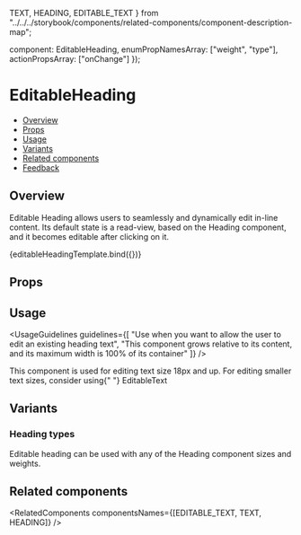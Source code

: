   TEXT,
  HEADING,
  EDITABLE_TEXT
} from "../../../storybook/components/related-components/component-description-map";

  component: EditableHeading,
  enumPropNamesArray: ["weight", "type"],
  actionPropsArray: ["onChange"]
});

<Meta
  title="Inputs/EditableHeading"
  component={EditableHeading}
  argTypes={metaSettings.argTypes}
  decorators={metaSettings.decorators}
/>


# EditableHeading

- [Overview](#overview)
- [Props](#props)
- [Usage](#usage)
- [Variants](#variants)
- [Related components](#related-components)
- [Feedback](#feedback)

## Overview

Editable Heading allows users to seamlessly and dynamically edit in-line content. Its default state is a read-view, based on the <Link href="/?path=/docs/text-heading--overview" withoutSpacing>Heading component</Link>, and it becomes editable after clicking on it.

<Canvas>
  <Story
    name="Overview"
    args={{
      value: "This heading is an editable heading",
      type: EditableHeading.types.H1
    }}
    play={overviewPlaySuite}
  >
    {editableHeadingTemplate.bind({})}
  </Story>
</Canvas>

## Props

<ArgsTable story="Overview" />

## Usage

<UsageGuidelines
  guidelines={[
    "Use when you want to allow the user to edit an existing heading text",
    "This component grows relative to its content, and its maximum width is 100% of its container"
  ]}
/>

<Tip title="Am I using the right component?">
  This component is used for editing text size 18px and up. For editing smaller text sizes, consider using{" "}
  <Link href="/?path=/docs/inputs-editabletext--overview" withoutSpacing target={Link.targets.PARENT} size="small">
    EditableText
  </Link>
</Tip>

## Variants

### Heading types

Editable heading can be used with any of the <Link href="/?path=/docs/text-heading--overview" withoutSpacing>Heading component</Link> sizes and weights.

<Canvas>
  <Story name="Types">
    <div className={styles.typesContainer}>
      <div className={styles.typeContainer}>
        <EditableHeading
          type={EditableHeading.types.H1}
          weight={EditableHeading.weights.LIGHT}
          value="H1 Light"
          className={styles.editableHeading}
        />
        <EditableHeading
          type={EditableHeading.types.H1}
          weight={EditableHeading.weights.NORMAL}
          value="H1 Normal"
          className={styles.editableHeading}
        />
        <EditableHeading
          type={EditableHeading.types.H1}
          weight={EditableHeading.weights.BOLD}
          value="H1 Bold"
          className={styles.editableHeading}
        />
      </div>
      <div className={styles.typeContainer}>
        <EditableHeading
          type={EditableHeading.types.H2}
          weight={EditableHeading.weights.LIGHT}
          value="H2 Light"
          className={styles.editableHeading}
        />
        <EditableHeading
          type={EditableHeading.types.H2}
          weight={EditableHeading.weights.NORMAL}
          value="H2 Normal"
          className={styles.editableHeading}
        />
        <EditableHeading
          type={EditableHeading.types.H2}
          weight={EditableHeading.weights.BOLD}
          value="H2 Bold"
          className={styles.editableHeading}
        />
      </div>
      <div className={styles.typeContainer}>
        <EditableHeading
          type={EditableHeading.types.H3}
          weight={EditableHeading.weights.LIGHT}
          value="H3 Light"
          className={styles.editableHeading}
        />
        <EditableHeading
          type={EditableHeading.types.H3}
          weight={EditableHeading.weights.NORMAL}
          value="H3 Normal"
          className={styles.editableHeading}
        />
        <EditableHeading
          type={EditableHeading.types.H3}
          weight={EditableHeading.weights.BOLD}
          value="H3 Bold"
          className={styles.editableHeading}
        />
      </div>
    </div>
  </Story>
</Canvas>

## Related components

<RelatedComponents componentsNames={[EDITABLE_TEXT, TEXT, HEADING]} />
